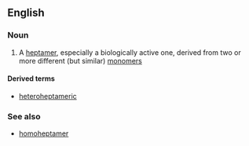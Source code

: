 ==English==

===Noun===
{{en-noun}}

# {{context|chemistry|biochemistry|lang=en}} A [[heptamer]], especially a biologically active one, derived from two or more different (but similar) [[monomer]]s

====Derived terms====
*[[heteroheptameric]]

===See also===
*[[homoheptamer]]